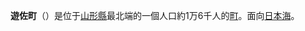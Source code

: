 {{日本町村|
自治體名=遊佐|
町村=町|
圖像=[[File:Warabioka-kuchinomiya_Gate.JPG|240px]]|
圖像說明=[[鳥海山大物忌神社|鳥海山大物忌神社]]（[[出羽國|出羽國]][[一宮|一宮]]）蕨岡口之宮（里宮）|
町村章=|
日文原名=遊佐町|
平假名=ゆざまち|
羅馬字拼音=Yuza-machi|
都道府縣=山形縣|
支廳=|
郡=飽海郡|
編號=06461-1|
面積=208.41|
邊界未定=|
人口=16,354|
統計時間= |
自治體=[[酒田市|酒田市]]、[[由利本莊市|由利本莊市]]、[[仁賀保市|仁賀保市]]|
樹=雄松|
花=|
鳥=|
其他象徵物= |
其他象徵= |
郵遞區號=999-8301|
所在地=飽海郡遊佐町遊佐字舞鶴211番地|
電話號碼=234-72-3311|
外部連結=http://www.town.yuza.yamagata.jp/|
經度=|
緯度=|
地圖=|
註記=
}}
'''遊佐町'''（{{jpn|j=遊佐町|hg=ゆざまち|rm=Yuza machi|f=y}}）是位于[[山形縣|山形縣]]最北端的一個人口約1万6千人的[[町|町]]。面向[[日本海|日本海]]。

{{山形縣}}{{Authority control}}